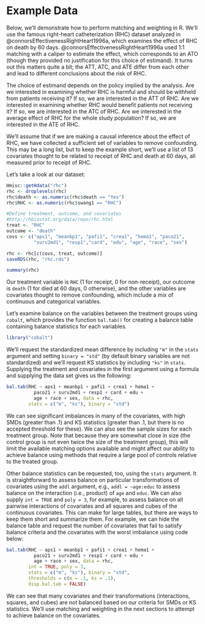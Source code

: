 # Example Data {#sec-example}

Below, we'll demonstrate how to perform matching and weighting in R. We'll use the famous right-heart catheterization (RHC) dataset analyzed in @connorsEffectivenessRightHeart1996a, which examines the effect of RHC on death by 60 days. @connorsEffectivenessRightHeart1996a used 1:1 matching with a caliper to estimate the effect, which corresponds to an ATO (though they provided no justification for this choice of estimand). It turns out this matters quite a bit; the ATT, ATC, and ATE differ from each other and lead to different conclusions about the risk of RHC.

The choice of estimand depends on the policy implied by the analysis. Are we interested in examining whether RHC is harmful and should be withheld from patients receiving it? If so, we are interested in the ATT of RHC. Are we interested in examining whether RHC would benefit patients not receiving it? If so, we are interested in the ATC of RHC. Are we interested in the average effect of RHC for the whole study population? If so, we are interested in the ATE of RHC.

We'll assume that if we are making a causal inference about the effect of RHC, we have collected a sufficient set of variables to remove confounding. This may be a long list, but to keep the example short, we'll use a list of 13 covariates thought to be related to receipt of RHC and death at 60 days, all measured prior to receipt of RHC.

Let's take a look at our dataset:

```r
Hmisc::getHdata("rhc")
rhc <- droplevels(rhc)
rhc$death <- as.numeric(rhc$death == "Yes")
rhc$RHC <- as.numeric(rhc$swang1 == "RHC")

#Define treatment, outcome, and covariates
#http://hbiostat.org/data/repo/rhc.html
treat <- "RHC"
outcome <- "death"
covs <- c("aps1", "meanbp1", "pafi1", "crea1", "hema1", "paco21",
          "surv2md1", "resp1","card", "edu", "age", "race", "sex")

rhc <- rhc[c(covs, treat, outcome)]
saveRDS(rhc, "rhc.rds")
```

```r
summary(rhc)
```

Our treatment variable is `RHC` (1 for receipt, 0 for non-receipt), our outcome is `death` (1 for died at 60 days, 0 otherwise), and the other variables are covariates thought to remove confounding, which include a mix of continuous and categorical variables.

Let's examine balance on the variables between the treatment groups using `cobalt`, which provides the function `bal.tab()` for creating a balance table containing balance statistics for each variables.

```r
library("cobalt")
```

We'll request the standardized mean difference by including `"m"` in the `stats` argument and setting `binary = "std"` (by default binary variables are not standardized) and we'll request KS statistics by including `"ks"` in `stats`. Supplying the treatment and covariates in the first argument using a formula and supplying the data set gives us the following:

```r
bal.tab(RHC ~ aps1 + meanbp1 + pafi1 + crea1 + hema1 +
          paco21 + surv2md1 + resp1 + card + edu +
          age + race + sex, data = rhc,
        stats = c("m", "ks"), binary = "std")
```

We can see significant imbalances in many of the covariates, with high SMDs (greater than .1) and KS statistics (greater than .1, but there is no accepted threshold for these). We can also see the sample sizes for each treatment group. Note that because they are somewhat close in size (the control group is not even twice the size of the treatment group), this will limit the available matching options available and might affect our ability to achieve balance using methods that require a large pool of controls relative to the treated group.

Other balance statistics can be requested, too, using the `stats` argument. It is straightforward to assess balance on particular transformations of covariates using the `addl` argument, e.g., `addl = ~age:educ` to assess balance on the interaction (i.e., product) of `age` and `educ`. We can also supply `int = TRUE` and `poly = 3`, for example, to assess balance on all pairwise interactions of covariates and all squares and cubes of the continuous covariates. This can make for large tables, but there are ways to keep them short and summarize them. For example, we can hide the balance table and request the number of covariates that fail to satisfy balance criteria and the covariates with the worst imbalance using code below:

```r
bal.tab(RHC ~ aps1 + meanbp1 + pafi1 + crea1 + hema1 +
          paco21 + surv2md1 + resp1 + card + edu +
          age + race + sex, data = rhc,
        int = TRUE, poly = 3,
        stats = c("m", "ks"), binary = "std",
        thresholds = c(m = .1, ks = .1),
        disp.bal.tab = FALSE)
```

We can see that many covariates and their transformations (interactions, squares, and cubes) are not balanced based on our criteria for SMDs or KS statistics. We'll use matching and weighting in the next sections to attempt to achieve balance on the covariates.
